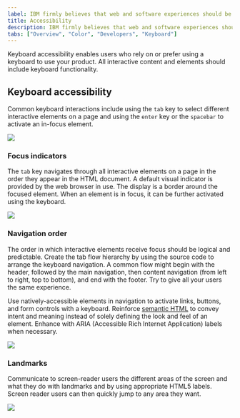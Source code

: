 ```yaml
---
label: IBM firmly believes that web and software experiences should be accessible for everyone, regardless of abilities or situation.
title: Accessibility
description: IBM firmly believes that web and software experiences should be accessible for everyone. Carbon is committed to following best practices when it comes to accessibility.
tabs: ["Overview", "Color", "Developers", "Keyboard"]
---
```


<PageDescription>

Keyboard accessibility enables users who rely on or prefer using a keyboard to use your product. All interactive content and elements should include keyboard functionality.

</PageDescription>

## Keyboard accessibility

Common keyboard interactions include using the `tab` key to select different interactive elements on a page and using the `enter` key or the `spacebar` to activate an in-focus element.

<Row className="resource-card-group">
<Column colMd={4} colLg={4} noGutterSm>
  <ResourceCard
    subTitle="IBM Checkpoint 2.1.1 Keyboard"
    href="https://www.ibm.com/able/guidelines/ci162/keyboard.html"
    >

![](images/bee.svg)

  </ResourceCard>
</Column>
</Row>

### Focus indicators

The `tab` key navigates through all interactive elements on a page in the order they appear in the HTML document. A default visual indicator is provided by the web browser in use. The display is a border around the focused element. When an element is in focus, it can be further activated using the keyboard.

<Row className="resource-card-group">
<Column colMd={4} colLg={4} noGutterSm>
  <ResourceCard
    subTitle="IBM Checkpoint 2.4.7 Focus Visible"
    href="https://www.ibm.com/able/guidelines/ci162/focus_visible.html"
    >

![](images/bee.svg)

  </ResourceCard>
</Column>
</Row>

### Navigation order

The order in which interactive elements receive focus should be logical and predictable. Create the tab flow hierarchy by using the source code to arrange the keyboard navigation. A common flow might begin with the header, followed by the main navigation, then content navigation (from left to right, top to bottom), and end with the footer. Try to give all your users the same experience.

Use natively-accessible elements in navigation to activate links, buttons, and form controls with a keyboard. Reinforce [semantic HTML](./developers#use-semantic-html) to convey intent and meaning instead of solely defining the look and feel of an element. Enhance with ARIA (Accessible Rich Internet Application) labels when necessary.

<Row className="resource-card-group">
<Column colMd={4} colLg={4} noGutterSm>
  <ResourceCard
    subTitle="IBM Checkpoint 2.4.3 Focus Order"
    href="https://www.ibm.com/able/guidelines/ci162/focus_order.html"
    >

![](images/bee.svg)

  </ResourceCard>
</Column>
</Row>

### Landmarks

Communicate to screen-reader users the different areas of the screen and what they do with landmarks and by using appropriate HTML5 labels. Screen reader users can then quickly jump to any area they want.

<Row className="resource-card-group">
<Column colMd={4} colLg={4} noGutterSm>
  <ResourceCard
    subTitle="IBM Checkpoint 1.3.1 Info and Relationships"
    href="https://www.ibm.com/able/guidelines/ci162/info_and_relationships.html"
    >

![](images/bee.svg)

  </ResourceCard>
</Column>
</Row>
